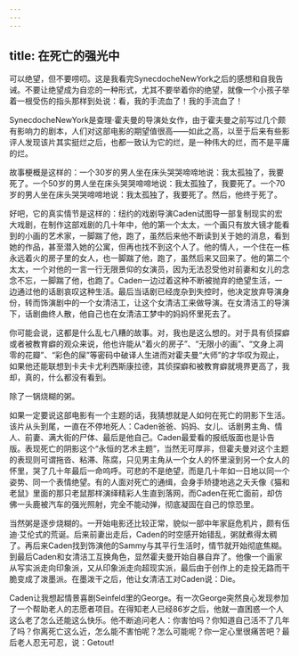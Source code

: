 ```yaml
---
---
---
```

title: 在死亡的强光中
---







可以绝望，但不要唠叨。这是我看完SynecdocheNewYork之后的感想和自我告诫。不要让绝望成为自恋的一种形式，尤其不要举着你的绝望，就像一个小孩子举着一根受伤的指头那样到处说：看，我的手流血了！我的手流血了！

SynecdocheNewYork是查理·霍夫曼的导演处女作，由于霍夫曼之前写过几个颇有影响力的剧本，人们对这部电影的期望值很高——如此之高，以至于后来有些影评人发现该片其实挺烂之后，也都一致认为它的烂，是一种伟大的烂，而不是平庸的烂。

故事梗概是这样的：一个30岁的男人坐在床头哭哭啼啼地说：我太孤独了，我要死了。一个50岁的男人坐在床头哭哭啼啼地说：我太孤独了，我要死了。一个70岁的男人坐在床头哭哭啼啼地说：我太孤独了，我要死了。然后，他终于死了。

好吧，它的真实情节是这样的：纽约的戏剧导演Caden试图导一部复制现实的宏大戏剧，在制作这部戏剧的几十年中，他的第一个太太，一个画只有放大镜才能看到的小画的艺术家，一脚踹了他，跑了，虽然后来他不断读到关于她的消息，看到她的作品，甚至潜入她的公寓，但再也找不到这个人了。他的情人，一个住在一栋永远着火的房子里的女人，也一脚踹了他，跑了，虽然后来又回来了。他的第二个太太，一个对他的一言一行无限景仰的女演员，因为无法忍受他对前妻和女儿的念念不忘，一脚踹了他，也跑了。Caden一边过着这种不断被抛弃的绝望生活，一边通过他的话剧哀叹这种生活。最后当话剧已经庞杂到失控时，他决定放弃导演身份，转而饰演剧中的一个女清洁工，让这个女清洁工来做导演。在女清洁工的导演下，话剧曲终人散，他自己也在女清洁工梦中的妈妈怀里死去了。

你可能会说，这都是什么乱七八糟的故事。对，我也是这么想的。对于具有侦探癖或者被教育癖的观众来说，他也许能从“着火的房子”、“无限小的画”、“文身上凋零的花瓣”、“彩色的屎”等密码中破译人生进而对霍夫曼“大师”的才华叹为观止，如果他还能联想到卡夫卡尤利西斯康拉德，其侦探癖和被教育癖就境界更高了，我却，真的，什么都没有看到。

除了一锅烧糊的粥。

如果一定要说这部电影有一个主题的话，我猜想就是人如何在死亡的阴影下生活。该片从头到尾，一直在不停地死人：Caden爸爸、妈妈、女儿、话剧男主角、情人、前妻、满大街的尸体、最后是他自己。Caden最爱看的报纸版面也是讣告版。表现死亡的阴影这个“永恒的艺术主题”，当然无可厚非，但霍夫曼对这个主题的表现则可谓拖沓、粘滞、陈腐，只见男主角从一个女人的怀里滚到另一个女人的怀里，哭了几十年最后一命呜呼。可悲的不是绝望，而是几十年如一日地以同一个姿势、同一个表情绝望。有的人面对死亡的通缉，会身手矫捷地逃之夭夭像《猫和老鼠》里面的那只老鼠那样演绎精彩人生直到落网，而Caden在死亡面前，却仿佛一头鹿被汽车的强光照射，完全不能动弹，彻底凝固在自己的惊恐里。

当然粥是逐步烧糊的。一开始电影还比较正常，貌似一部中年家庭危机片，颇有伍迪·艾伦式的荒诞。后来前妻出走后，Caden的时空感开始错乱，粥就煮得太稠了。再后来Caden找到饰演他的Sammy与其平行生活时，情节就开始彻底焦糊。到最后Caden和女清洁工互换角色，显然霍夫曼开始自暴自弃了。他像一个画家从写实派走向印象派，又从印象派走向超现实派，最后由于创作上的走投无路而干脆变成了泼墨派。在墨泼干之后，他让女清洁工对Caden说：Die。

Caden让我想起情景喜剧Seinfeld里的George。有一次George突然良心发现参加了一个帮助老人的志愿者项目。在得知老人已经86岁之后，他就一直困惑一个人这么老了怎么还能这么快乐。他不断追问老人：你害怕吗？你知道自己活不了几年了吗？你离死亡这么近，怎么能不害怕呢？怎么可能呢？你一定心里很痛苦吧？最后老人忍无可忍，说：Getout!